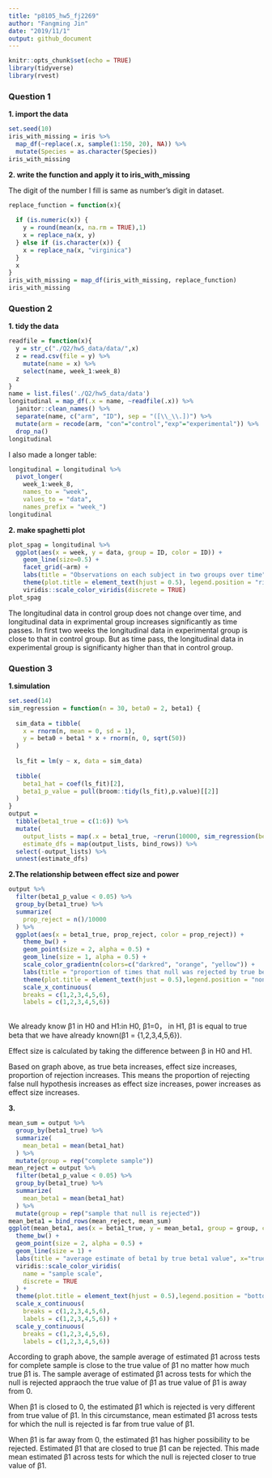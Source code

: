 ```yaml
---
title: "p8105_hw5_fj2269"
author: "Fangming Jin"
date: "2019/11/1"
output: github_document
---
```


```r
knitr::opts_chunk$set(echo = TRUE)
library(tidyverse)
library(rvest)
```

### Question 1

**1. import the data**

```r
set.seed(10)
iris_with_missing = iris %>% 
  map_df(~replace(.x, sample(1:150, 20), NA)) %>%
  mutate(Species = as.character(Species))
iris_with_missing
```

**2. write the function and apply it to iris_with_missing**

The digit of the number I fill is same as number's digit in dataset.
```r
replace_function = function(x){
  
  if (is.numeric(x)) {
    y = round(mean(x, na.rm = TRUE),1)
    x = replace_na(x, y)
  } else if (is.character(x)) {
    x = replace_na(x, "virginica")
  }
  x
}
iris_with_missing = map_df(iris_with_missing, replace_function)
iris_with_missing
```

### Question 2

**1. tidy the data**

```r
readfile = function(x){
  y = str_c("./Q2/hw5_data/data/",x)
  z = read.csv(file = y) %>%
    mutate(name = x) %>%
    select(name, week_1:week_8)
  z
}
name = list.files('./Q2/hw5_data/data')
longitudinal = map_df(.x = name, ~readfile(.x)) %>%
  janitor::clean_names() %>%
  separate(name, c("arm", "ID"), sep = "([\\_\\.])") %>%
  mutate(arm = recode(arm, "con"="control","exp"="experimental")) %>%
  drop_na() 
longitudinal
```

I also made a longer table:
```r
longitudinal = longitudinal %>%
  pivot_longer( 
    week_1:week_8,
    names_to = "week", 
    values_to = "data",
    names_prefix = "week_") 
longitudinal
```

**2. make spaghetti plot**

```r
plot_spag = longitudinal %>% 
  ggplot(aes(x = week, y = data, group = ID, color = ID)) + 
    geom_line(size=0.5) + 
    facet_grid(~arm) +
    labs(title = "Observations on each subject in two groups over time", y = "longitudinal data") + 
    theme(plot.title = element_text(hjust = 0.5), legend.position = "right") +
    viridis::scale_color_viridis(discrete = TRUE) 
plot_spag
```

The longitudinal data in control group does not change over time, and longitudinal data in exprimental group increases significantly as time passes. In first two weeks the longitudinal data in experimental group is close to that in control group. But as time pass, the longitudinal data in experimental group is significanty higher than that in control group. 

### Question 3

**1.simulation**

```r
set.seed(14)
sim_regression = function(n = 30, beta0 = 2, beta1) {
  
  sim_data = tibble(
    x = rnorm(n, mean = 0, sd = 1),
    y = beta0 + beta1 * x + rnorm(n, 0, sqrt(50))
  )
  
  ls_fit = lm(y ~ x, data = sim_data)
  
  tibble(
    beta1_hat = coef(ls_fit)[2],
    beta1_p_value = pull(broom::tidy(ls_fit),p.value)[[2]]
  )
}
output = 
  tibble(beta1_true = c(1:6)) %>% 
  mutate(
    output_lists = map(.x = beta1_true, ~rerun(10000, sim_regression(beta1 = .x))),
    estimate_dfs = map(output_lists, bind_rows)) %>% 
  select(-output_lists) %>% 
  unnest(estimate_dfs)
```

**2.The relationship between effect size and power**

```r
output %>%
  filter(beta1_p_value < 0.05) %>%
  group_by(beta1_true) %>%
  summarize(
    prop_reject = n()/10000
  ) %>%
  ggplot(aes(x = beta1_true, prop_reject, color = prop_reject)) +
    theme_bw() + 
    geom_point(size = 2, alpha = 0.5) +
    geom_line(size = 1, alpha = 0.5) +
    scale_color_gradientn(colors=c("darkred", "orange", "yellow")) +
    labs(title = "proportion of times that null was rejected by true beta1 value", x="true beta1 value", y="proportion of rejection") +
    theme(plot.title = element_text(hjust = 0.5),legend.position = "none") +
    scale_x_continuous(
    breaks = c(1,2,3,4,5,6), 
    labels = c(1,2,3,4,5,6)) 
  
```

We already know β1 in H0 and H1:in H0, β1=0， in H1, β1 is equal to true beta that we have already known(β1 = {1,2,3,4,5,6}).

Effect size is calculated by taking the difference between β in H0 and H1.

Based on graph above, as true beta increases, effect size increases, proportion of rejection increases. This means the proportion of rejecting false null hypothesis increases as effect size increases, power increases as effect size increases. 

**3.**

```r
mean_sum = output %>%
  group_by(beta1_true) %>%
  summarize(
    mean_beta1 = mean(beta1_hat)
  ) %>%
  mutate(group = rep("complete sample"))
mean_reject = output %>%
  filter(beta1_p_value < 0.05) %>%
  group_by(beta1_true) %>%
  summarize(
    mean_beta1 = mean(beta1_hat)
  ) %>%
  mutate(group = rep("sample that null is rejected"))
mean_beta1 = bind_rows(mean_reject, mean_sum) 
ggplot(mean_beta1, aes(x = beta1_true, y = mean_beta1, group = group, color = group)) +
  theme_bw() + 
  geom_point(size = 2, alpha = 0.5) +
  geom_line(size = 1) +
  labs(title = "average estimate of beta1 by true beta1 value", x="true beta1 value", y="average estimate of beta1") +
  viridis::scale_color_viridis(
    name = "sample scale", 
    discrete = TRUE
  ) +
  theme(plot.title = element_text(hjust = 0.5),legend.position = "bottom") +
  scale_x_continuous(
    breaks = c(1,2,3,4,5,6), 
    labels = c(1,2,3,4,5,6)) + 
  scale_y_continuous(
    breaks = c(1,2,3,4,5,6), 
    labels = c(1,2,3,4,5,6))
```

According to graph above, the sample average of estimated β1 across tests for complete sample is close to the true value of β1 no matter how much true β1 is. The sample average of estimated β1 across tests for which the null is rejected appraoch the true value of β1 as true value of β1 is away from 0. 

When β1 is closed to 0, the estimated β1 which is rejected is very different from true value of β1. In this circumstance, mean estimated β1 across tests for which the null is rejected is far from true value of β1. 

When β1 is far away from 0, the estimated β1 has higher possibility to be rejected. Estimated β1 that are closed to true β1 can be rejected. This made mean estimated β1 across tests for which the null is rejected closer to true value of β1.